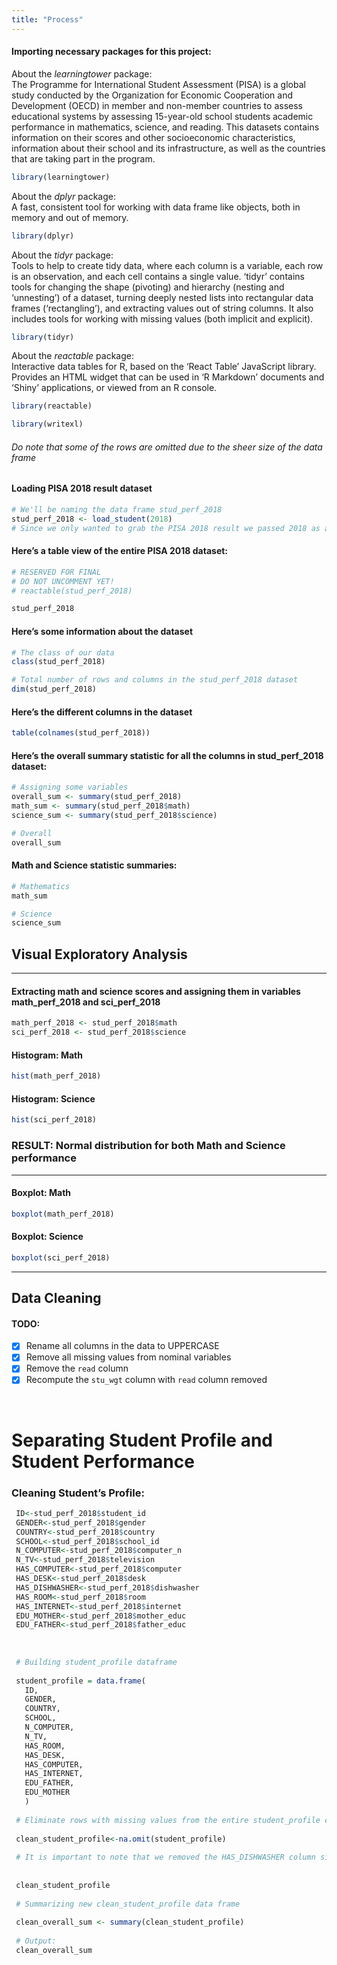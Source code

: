 ```yaml
---
title: "Process"
---
```


#### Importing necessary packages for this project:  

About the *learningtower* package:  
The Programme for International Student Assessment (PISA) is a global study conducted by the Organization for Economic Cooperation and Development (OECD) in member and non-member countries to assess educational systems by assessing 15-year-old school students academic performance in mathematics, science, and reading. This datasets contains information on their scores and other socioeconomic characteristics, information about their school and its infrastructure, as well as the countries that are taking part in the program.

```r
library(learningtower)
```

About the *dplyr* package:  
A fast, consistent tool for working with data frame like objects, both in memory and out of memory.
```r
library(dplyr)
```

About the *tidyr* package:  
Tools to help to create tidy data, where each column is a variable, each row is an observation, and each cell contains a single value. 'tidyr' contains tools for changing the shape (pivoting) and hierarchy (nesting and 'unnesting') of a dataset, turning deeply nested lists into rectangular data frames ('rectangling'), and extracting values out of string columns. It also includes tools for working with missing values (both implicit and explicit).
```r
library(tidyr)
```

About the *reactable* package:  
Interactive data tables for R, based on the 'React Table' JavaScript library. Provides an HTML widget that can be used in 'R Markdown' documents and 'Shiny' applications, or viewed from an R console.
```r
library(reactable)
```

```r
library(writexl)
```

###### *Do note that some of the rows are omitted due to the sheer size of the data frame*

#### Loading PISA 2018 result dataset  

```r
# We'll be naming the data frame stud_perf_2018
stud_perf_2018 <- load_student(2018)
# Since we only wanted to grab the PISA 2018 result we passed 2018 as argument to the load_student function provided by the learningtower package
```

#### Here's a table view of the entire PISA 2018 dataset:
```r
# RESERVED FOR FINAL
# DO NOT UNCOMMENT YET!
# reactable(stud_perf_2018)

stud_perf_2018
```

#### Here's some information about the dataset
```r
# The class of our data
class(stud_perf_2018)

# Total number of rows and columns in the stud_perf_2018 dataset
dim(stud_perf_2018)
```

#### Here's the different columns in the dataset
```r
table(colnames(stud_perf_2018))
```

#### Here's the overall summary statistic for all the columns in stud_perf_2018 dataset:
```r
# Assigning some variables
overall_sum <- summary(stud_perf_2018)
math_sum <- summary(stud_perf_2018$math)
science_sum <- summary(stud_perf_2018$science)

# Overall
overall_sum
```

#### Math and Science statistic summaries:
```r
# Mathematics
math_sum

# Science
science_sum
```
  
## Visual Exploratory Analysis
***

#### Extracting math and science scores and assigning them in variables math_perf_2018 and sci_perf_2018
```r
math_perf_2018 <- stud_perf_2018$math
sci_perf_2018 <- stud_perf_2018$science
```


#### Histogram: Math
```r
hist(math_perf_2018)
```

#### Histogram: Science
```r
hist(sci_perf_2018)
```


### RESULT: Normal distribution for both Math and Science performance

***

#### Boxplot: Math
```r
boxplot(math_perf_2018)
```

#### Boxplot: Science
```r
boxplot(sci_perf_2018)
```

***

## Data Cleaning

#### TODO:
- [x] Rename all columns in the data to UPPERCASE
- [x] Remove all missing values from nominal variables
- [x] Remove the ```read``` column
- [x] Recompute the ```stu_wgt``` column with ```read``` column removed


<br />


# Separating Student Profile and Student Performance

### Cleaning Student's Profile:

```r
 ID<-stud_perf_2018$student_id
 GENDER<-stud_perf_2018$gender
 COUNTRY<-stud_perf_2018$country
 SCHOOL<-stud_perf_2018$school_id
 N_COMPUTER<-stud_perf_2018$computer_n
 N_TV<-stud_perf_2018$television
 HAS_COMPUTER<-stud_perf_2018$computer
 HAS_DESK<-stud_perf_2018$desk
 HAS_DISHWASHER<-stud_perf_2018$dishwasher
 HAS_ROOM<-stud_perf_2018$room
 HAS_INTERNET<-stud_perf_2018$internet
 EDU_MOTHER<-stud_perf_2018$mother_educ
 EDU_FATHER<-stud_perf_2018$father_educ
 
 
 
 # Building student_profile dataframe
 
 student_profile = data.frame(
   ID,
   GENDER,
   COUNTRY,
   SCHOOL,
   N_COMPUTER,
   N_TV,
   HAS_ROOM,
   HAS_DESK,
   HAS_COMPUTER,
   HAS_INTERNET,
   EDU_FATHER,
   EDU_MOTHER
   )
 
 # Eliminate rows with missing values from the entire student_profile dataframe and creating a new data frame
 
 clean_student_profile<-na.omit(student_profile)
 
 # It is important to note that we removed the HAS_DISHWASHER column since it basically had nothing but NA values so we didn't include it in the new student_profile
 
 
 clean_student_profile
 
 # Summarizing new clean_student_profile data frame
 
 clean_overall_sum <- summary(clean_student_profile)
 
 # Output:
 clean_overall_sum
 
 
```
